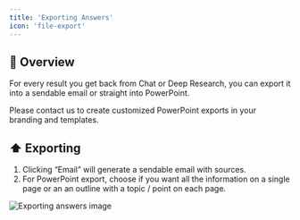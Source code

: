 ```yaml
---
title: 'Exporting Answers'
icon: 'file-export'
---
```



## 🤖 Overview
For every result you get back from Chat or Deep Research, you can export it into a sendable email or straight into PowerPoint.

Please contact us to create customized PowerPoint exports in your branding and templates.

## ⬆️ Exporting
1. Clicking “Email” will generate a sendable email with sources.
2. For PowerPoint export, choose if you want all the information on a single page or an an outline with a topic / point on each page.

<img
	className="block dark:hidden"
	src="/images/exporting-answers.png"
	alt="Exporting answers image"
/>
